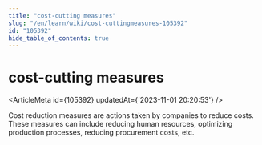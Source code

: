 ```yaml
---
title: "cost-cutting measures"
slug: "/en/learn/wiki/cost-cuttingmeasures-105392"
id: "105392"
hide_table_of_contents: true
---
```



# cost-cutting measures

<ArticleMeta id={105392} updatedAt={'2023-11-01 20:20:53'} />
<div className='border-solid border-b border-t-0 my-4 border-[var(--ifm-color-gray-300)]' />

Cost reduction measures are actions taken by companies to reduce costs. These measures can include reducing human resources, optimizing production processes, reducing procurement costs, etc.
